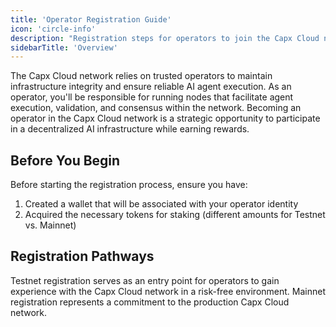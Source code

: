 ```yaml
---
title: 'Operator Registration Guide'
icon: 'circle-info'
description: "Registration steps for operators to join the Capx Cloud network."
sidebarTitle: 'Overview'
---
```


The Capx Cloud network relies on trusted operators to maintain infrastructure integrity and ensure reliable AI agent execution. As an operator, you'll be responsible for running nodes that facilitate agent execution, validation, and consensus within the network. Becoming an operator in the Capx Cloud network is a strategic opportunity to participate in a decentralized AI infrastructure while earning rewards.

## Before You Begin

Before starting the registration process, ensure you have:

1. Created a wallet that will be associated with your operator identity
2. Acquired the necessary tokens for staking (different amounts for Testnet vs. Mainnet)

## Registration Pathways

<CardGroup cols={2}>
  <Card
    title="Testnet"
    href="./testnet"
    icon="vial"
  >
    Testnet registration serves as an entry point for operators to gain experience with the Capx Cloud network in a risk-free environment. 
  </Card>
  <Card
    title="Mainnet"
    href="./mainnet"
    icon="globe"
  >
    Mainnet registration represents a commitment to the production Capx Cloud network.
  </Card>
</CardGroup>